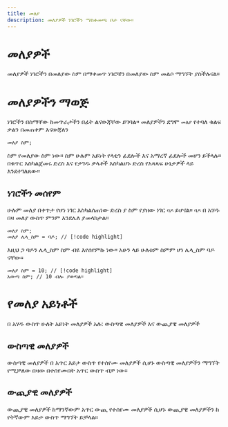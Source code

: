 ```yaml
---
title: መለያ
description: መለያዎች ነገሮችን ማስቀመጫ ቦታ ናቸው።
---
```


# መለያዎች

መለያዎች ነገሮችን በመለያው ስም በማቀመጥ ነገሮቹን በመለያው ስም መልሶ ማግኘት ያስችሉናል።

# መለያዎችን ማወጅ

ነገሮችን በስማቸው ከመጥራታችን በፊት ልናውጃቸው ይገባል። መለያዎችን ደግሞ `መለያ` የተባለ ቁልፍ ቃልን በመጠቀም እናውጃለን

```ahadu
መለያ ስም;
```
ስም የመለያው ስም ነው። ስም ሁሉም አይነት የላቲን ፊደሎች እና አማረኛ ፊደሎች መሆን ይችላሉ። በቁጥር እስካልጀመሩ ድረስ እና የታገዱ ቃላቶች እስካልሆኑ ድረስ <Link className="text-primary hover:text-off-blue transition-colors" href='/am/docs/the-language#የአጻጻፍ-ሁኔታዎች'>የአጻጻፍ ሁኔታዎች</Link> ላይ እንደተገለጸው።

## ነገሮችን መሰየም

ሁሉም መለያ በቀጥታ የሆነ ነገር እስካልሰጠነው ድረስ ያ ስም የያዘው ነገር `ባዶ` ይሆናል። `ባዶ` በ አሃዱ በዛ መለያ ውስጥ ምንም እንደሌለ ያመላክታል።

```ahadu
መለያ ስም;
መለያ ሌላ_ስም = ባዶ; // [!code highlight]
```
እዚህ ጋ ባዶን ሌላ_ስም ስም ብዬ እየሰየምኩ ነው። አሁን ላይ ሁለቱም ስምም ሆነ ሌላ_ስም ባዶ ናቸው።

```ahadu
መለያ ስም = 10; // [!code highlight]
አውጣ ስም; // 10 ብሎ ያወጣል።
```

# የመለያ አይነቶች

በ አሃዱ ውስጥ ሁለት አይነት መለያዎች አሉ: ውስጣዊ መለያዎች እና ውጪያዊ መለያዎች

## ውስጣዊ መለያዎች
ውስጣዊ መለያዎች በ <Link className="text-primary hover:text-off-blue transition-colors" href='/am/docs/the-language/block-statements-and-grouping#block-statements'>አጥር</Link> እይታ ውስጥ የተሰየሙ መለያዎች ሲሆኑ ውስጣዊ መለያዎችን ማግኘት የሚቻለው በዛው በተሰየሙበት አጥር ውስጥ ብቻ ነው።

## ውጪያዊ መለያዎች
ውጪያዊ መለያዎች ከማንኛውም <Link className="text-primary hover:text-off-blue transition-colors" href='/am/docs/the-language/block-statements-and-grouping#block-statements'>አጥር</Link> ውጪ የተሰየሙ መለያዎች ሲሆኑ ውጪያዊ መለያዎችን ከ የትኛውም እይታ ውስጥ ማግኘት ይቻላል።

